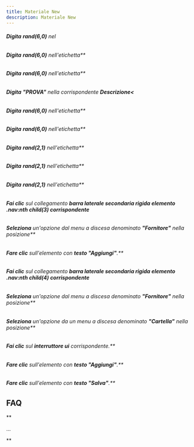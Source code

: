 ```yaml
---
title: Materiale New
description: Materiale New
---
```

###### **Digita** **rand(6,0)** nel

###### **Digita** **rand(6,0)** nell'etichetta**

###### **Digita** **rand(6,0)** nell'etichetta**

###### **Digita** **"PROVA"** nella corrispondente **Descrizione<**

###### **Digita** **rand(6,0)** nell'etichetta**

###### **Digita** **rand(6,0)** nell'etichetta**

###### **Digita** **rand(2,1)** nell'etichetta**

###### **Digita** **rand(2,1)** nell'etichetta**

###### **Digita** **rand(2,1)** nell'etichetta**

###### **Fai clic** sul collegamento **barra laterale secondaria rigida elemento .nav:nth child(3) corrispondente**

###### **Seleziona** un'opzione dal menu a discesa denominato **"Fornitore"** nella posizione**

###### **Fare clic** sull'elemento con **testo "Aggiungi"**.**

###### **Fai clic** sul collegamento **barra laterale secondaria rigida elemento .nav:nth child(4) corrispondente**

###### **Seleziona** un'opzione dal menu a discesa denominato **"Fornitore"** nella posizione**

###### **Seleziona** un'opzione da un menu a discesa denominato **"Cartella"** nella posizione**

###### **Fai clic** sul **interruttore ui** corrispondente.**

###### **Fare clic** sull'elemento con **testo "Aggiungi"**.**

###### **Fare clic** sull'elemento con **testo "Salva"**.**

**FAQ**
-----------------------------------

**

...

**